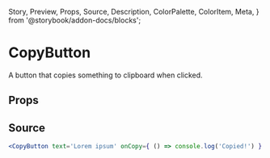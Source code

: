   Story,
  Preview,
  Props,
  Source,
  Description,
  ColorPalette,
  ColorItem,
  Meta,
} from '@storybook/addon-docs/blocks';

# CopyButton

A button that copies something to clipboard when clicked.

## Props

<Props of={CopyButton} />

## Source

```jsx
<CopyButton text='Lorem ipsum' onCopy={ () => console.log('Copied!') } />
```

